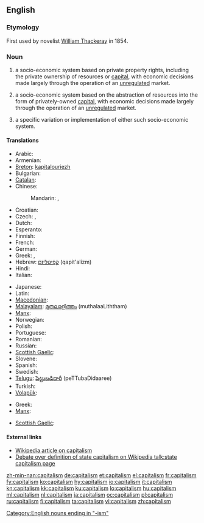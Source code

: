 ==English==

===Etymology===
{{suffix|capital|ism}}

First used by novelist [[w:William Thackeray|William Thackeray]] in 1854.

===Noun===
{{en-noun|s|-}}

# {{context|politics|uncountable}} a socio-economic system based on private property rights, including the private ownership of resources or [[capital]], with economic decisions made largely through the operation of an [[unregulated]] market.
# {{context|economics|uncountable}} a socio-economic system based on the abstraction of resources into the form of privately-owned [[capital]],  with economic decisions made largely through the operation of an [[unregulated]] market.
# {{countable}} a specific variation or implementation of either such socio-economic system.

====Translations====
{{trans-top|socio-economic system based on private property rights}}
* Arabic: {{t|ar|رأسمالية|f|tr=ra'simaliyya}}
* Armenian: {{t-|hy|կապիտալիզմ|tr=kapitalizm}}
* [[Breton]]: [[kapitalouriezh]] {{f}}
* Bulgarian: {{t|bg|капитализъм|m}}
* [[Catalan]]: {{t-|ca|capitalisme}}
* Chinese:
*: Mandarin: {{t-|cmn|資本主義|sc=Hani}}, {{t-|cmn|资本主义|tr=zīběnzhǔyì|sc=Hani}}
* Croatian: {{t+|hr|kapitalizam|m}}
* Czech: {{t-|cs|kapitalismus}}, {{t-|cs|kapitalizmus}}
* Dutch: {{t-|nl|kapitalisme|n}}
* Esperanto: {{t|eo|kapitalismo|xs=Esperanto}}
* Finnish: {{t+|fi|kapitalismi}}
* French: {{t+|fr|capitalisme|m}}
* German: {{t+|de|Kapitalismus|m}}
* Greek: {{t|el|κεφαλαιοκρατία|f|tr=kefalaiokratía}}, {{t|el|καπιταλισμός|m|tr=kapitalismós}}
* Hebrew: [[קפיטליזם]] (qapit'alizm) {{m}}
* Hindi: {{t-|hi|पूंजीवाद|m|tr=pū̃jīvād|xs=Hindi}}
* Italian: {{t+|it|capitalismo|m}}
{{trans-mid}}
* Japanese: {{t+|ja|資本主義|tr=しほんしゅぎ, shihonshugi}}
* Latin: {{t|la|capitalismus|m}}
* [[Macedonian]]: {{t-|mk|капитализам|m|tr=kapitalízam}}
* [[Malayalam]]: [[മുതലാളിത്തം]] (muthalaaLiththam)
* [[Manx]]: {{t|gv|bun-argidys|m}}
* Norwegian: {{t+|no|kapitalisme|m}}
* Polish: {{t+|pl|kapitalizm|m}}
* Portuguese: {{t+|pt|capitalismo|m}}
* Romanian: {{t-|ro|capitalism|n}}
* Russian: {{t+|ru|капитализм|tr=kapitalízm}}
* [[Scottish Gaelic]]: {{t|gd|calpachas|m}}
* Slovene: {{t+|sl|kapitalizem|m}}
* Spanish: {{t+|es|capitalismo}}
* Swedish: {{t-|sv|kapitalism}}
* [[Telugu]]: [[పెట్టుబడిదారీ]] (peTTubaDidaaree)
* Turkish: {{t+|tr|kapitalizm}}
* [[Volapük]]: {{t|vo|katädim}}
{{trans-bottom}}

{{trans-top|socio-economic system based on the abstraction of resources}}
* Greek: {{t|el|κεφαλαιοκρατία|f|tr=kefalaiokratía}}
* [[Manx]]: {{t|gv|bun-argidys|m}}
{{trans-mid}}
* [[Scottish Gaelic]]: {{t|gd|calpachas|m}}
{{trans-bottom}}

====External links====
* [[w:capitalism|Wikipedia article on capitalism]]
* [[w:talk:state capitalism|Debate over definition of state capitalism on Wikipedia talk:state capitalism page]]

[[Category:English nouns ending in "-ism"]]

[[zh-min-nan:capitalism]]
[[de:capitalism]]
[[et:capitalism]]
[[el:capitalism]]
[[fr:capitalism]]
[[fy:capitalism]]
[[ko:capitalism]]
[[hy:capitalism]]
[[io:capitalism]]
[[it:capitalism]]
[[kn:capitalism]]
[[kk:capitalism]]
[[ku:capitalism]]
[[lo:capitalism]]
[[hu:capitalism]]
[[ml:capitalism]]
[[nl:capitalism]]
[[ja:capitalism]]
[[oc:capitalism]]
[[pl:capitalism]]
[[ru:capitalism]]
[[fi:capitalism]]
[[ta:capitalism]]
[[vi:capitalism]]
[[zh:capitalism]]